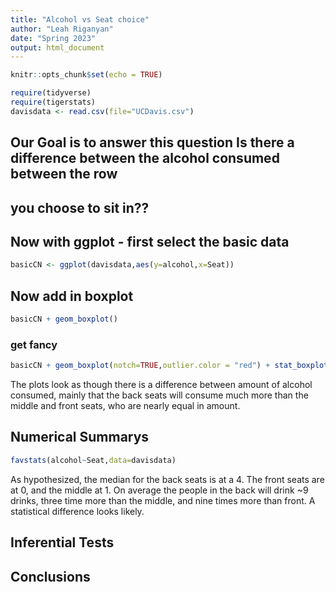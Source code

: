 ```yaml
---
title: "Alcohol vs Seat choice"
author: "Leah Riganyan"
date: "Spring 2023"
output: html_document
---
```


```r
knitr::opts_chunk$set(echo = TRUE)
```

```r
require(tidyverse)
require(tigerstats)
davisdata <- read.csv(file="UCDavis.csv")
```
## Our Goal is to answer this question Is there a difference between the alcohol consumed between the row
## you choose to sit in??



## Now with ggplot - first select the basic data

```r
basicCN <- ggplot(davisdata,aes(y=alcohol,x=Seat))
```
## Now add in boxplot

```r
basicCN + geom_boxplot()
```
  
  
### get fancy  

```r
basicCN + geom_boxplot(notch=TRUE,outlier.color = "red") + stat_boxplot(geom ='errorbar') + labs(title="Fancy notch boxplot \n with 2 lines")
```
   
The plots look as though there is a difference between amount of alcohol consumed, mainly that the back seats will consume much more than the middle and front seats, who are nearly equal in amount.

## Numerical Summarys 
```r
favstats(alcohol~Seat,data=davisdata)
```
   
As hypothesized, the median for the back seats is at a 4. The front seats are at 0, and the middle at 1. On average the 
people in the back will drink ~9 drinks, three time more than the middle, and nine times more than front. A statistical difference looks likely.

## Inferential Tests

## Conclusions


